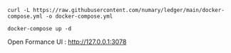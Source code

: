 ```shell
curl -L https://raw.githubusercontent.com/numary/ledger/main/docker-compose.yml -o docker-compose.yml

docker-compose up -d
```
Open Formance UI : http://127.0.0.1:3078